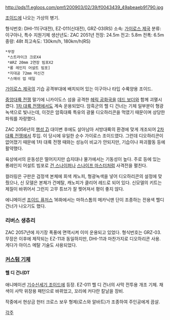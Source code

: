 http://pds11.egloos.com/pmf/200903/02/39/f0043439_49abeaeb91790.jpg

[[조이드]]에 나오는 가상의 병기.

형식번호: DHI-11(구대전), EZ-011(신대전), GRZ-03(RS)
소속: [[가이로스 제국]]
분류: 이구아나, 특수 지원기체
생산년도: ZAC 2051년
전장: 24.5m
전고: 5.8m
전폭: 6.5m
중량: 48t
최고속도: 130km/h, 180km/h(RS)
 *무장 
  *스트라이크 크로X4
  *ARZ 20mm 2연장 빔포X2
  *롱 레인지 어설트 빔포]
  *지대공 72mm 머신건
  *스매쉬 업 테일

[[가이로스 제국]]의 기습 공격부대에 배치되어 있는 이구아나 타입 수륙양용 조이드. 

[[중앙대륙 전쟁]] 말기에 니카이도스 섬을 공격한 [[헤릭 공화국]]을 [[데드 보더]]와 함께 괴멸시켰다. [[1차 대륙 전쟁]]에서도 계속 운용되었다. 암흑군의 헬 디 건너는 기체 일부분이 형광녹색으로 빛나는데, 이것은 암흑대륙 특유의 광물 디오하리콘을 먹였기 때문이며 상당한 파워를 자랑했다.

ZAC 2056년의 [[행성 Zi]] 대이변 후에도 살아남아 서방대륙의 환경에 맞게 개조되어 [[2차 대륙 전쟁]]에서 투입. 이 당시에 유일한 순수 가이로스 조이드였다. 그런데 디오하리콘이 없어졌기 때문에 1차 대륙 전쟁 때와는 성능이 비교가 안되지만, 기습이나 파괴활동 등에 활약했다.

육상에서의 운동성은 떨어지지만 습지대나 물가에서는 기동성이 높다. 주로 등에 있는 롱레인지 어설트 빔포로 [[건 스나이퍼]]나 [[스나이프 마스터]]처럼 사격전을 펼친다.

컬러링은 구판은 검정색 본체에 회색 캐노피, 형광녹색을 넣어 디오하리콘의 설정에 맞췄으나, 신 모델은 본체가 건메탈, 캐노피가 클리어 레드로 되어 있다. 신모델의 키트는 제질이 바뀌어서 그런지 고무 튜브가 잘 찢어져서 평이 좋지 않다.

에니메이션 [[조이드 퓨저스]] 16화에서는 마하스톰의 메카닉맨 단이 조종하는 전용색 헬디 건너가 나오기도 했다.

=== 리버스 생츄리 ===
ZAC 2057년에 자기장 폭풍에 면역시켜 이미 운용되고 있었다. 형식번호는 GRZ-03. 무장은 이후에 제작되는 EZ-11과 동일하지만, DHI-11과 마찬가지로 디오하리콘 사용. 게다가 아이스 메탈 기술도 사용되었다.

=== [[커스텀 기체]] ===
==== 헬 디 건너DT ====
애니메이션 [[기수신세기 조이드]]에 등장. EZ-011 헬 디 건너의 사막 전투용 개조 기체. 채색이 사막 위장용 패턴으로 바뀌었고, 꼬리에 커다란 칼날을 장비.

작중에서 현상금 헌터 크로스 보우 형제(로스와 알바트)가 조종하여 주인공에게 끔살.

[[각주]]
